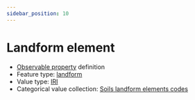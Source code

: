 ```yaml
---
sidebar_position: 10
---
```



# Landform element

- [Observable property](/viewers/dawe-vocabs?uri=https://linked.data.gov.au/def/test/dawe-cv/f84f91a0-e69a-4ba4-ad8f-1f164bcebad1) definition
- Feature type: [landform](http://linked.data.gov.au/def/tern-cv/2cf3ed29-440e-4a50-9bbc-5aab30df9fcd)
- Value type: [IRI](https://w3id.org/tern/ontologies/tern/IRI)
- Categorical value collection: [Soils landform elements codes](/viewers/dawe-vocabs?uri=https://linked.data.gov.au/def/test/dawe-cv/749c1bb6-abdd-4043-a252-3d8632b256c5)

<Example protocolModule="plot-soil-description" observableProperty="https://linked.data.gov.au/def/test/dawe-cv/f84f91a0-e69a-4ba4-ad8f-1f164bcebad1" />
